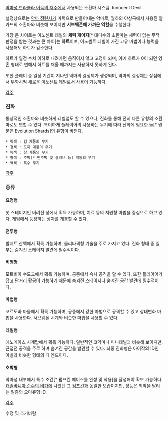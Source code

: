 [[악마성 드라큘라 어둠의 저주]]에서 사용되는 소환마 시스템. Innocent Devil.


설정상으로는 [[악마 정련사]]가 마력으로 만들어내는 악마로, 월하의 야상곡에서 사용된 알카드의 소환마와 비슷해 보이지만 '''서브웨폰에 가까운 역할'''을 수행한다.

가장 큰 차이로는 이노센트 데빌의 '''체력 게이지'''[* 대다수의 소환마는 체력이 없는 무적 판정을 받는 것과는 큰 차이]는 '''하트'''이며, 이노센트 데빌이 가진 고유 마법이나 능력을 사용해도 하트가 감소한다.

하트가 일정 수치 이하로 내려가면 움직이지 않고 고정이 되며, 아예 하트가 0이 되면 영혼 형태로 변해서 하트를 채울 때까지는 사용하지 못하게 된다.

또한 플레이 중 일정 기간이 지나면 악마의 결정체가 생성되며, 악마의 결정체는 상점에서 부화시켜 새로운 이노센트 데빌로서 사용이 가능하다.

[[각주]]

=== 진화 ===
통상적인 소환마와 비슷하게 레벨업도 할 수 있으나, 진화를 통해 전혀 다른 유형의 소환마로도 변할 수 있다. 특이하게 플레이어의 사용하는 무기에 따라 진화에 필요한 돌[* 원문은 Evolution Shards]의 유형이 바뀐다.

 * 적색 : 검 계통의 무기
 * 청색 : 도끼 계통의 무기 
 * 녹색 : 창 계통의 무기 
 * 황색 : 주먹[* 맨주먹 및 글러브 등] 계통의 무기 
 * 백색 : 특수 무기 

[[각주]]

=== 종류 ===

==== 요정형 ====
첫 스테이지인 버려진 성에서 획득 가능하며, 치료 등의 지원형 마법을 중심으로 하고 있다. 게임에서 등장하는 상자를 개봉할 수 있다.

==== 전투형 ====
발지트 산맥에서 획득 가능하며, 물리타격형 기술을 주로 가지고 있다. 진화 형태 중 일부는 숨겨진 스테이지 발견에 필수적이다.

==== 비행형 ====
모트비아 수도교에서 획득 가능하며, 공중에서 속사 공격을 할 수 있다. 또한 플레이어가 잡고 단거리 활공이 가능하기 때문에 숨겨진 스테이지나 숨겨진 공간 발견에 필수적이다.

==== 마법형 ====
코르도바 마을에서 획득 가능하며, 공중에서 강한 마법으로 공격할 수 있고 상태변화 마법을 사용한다. 서브웨폰 시계와 비슷한 마법을 사용할 수 있다.

==== 데빌형 ====
에노메아스 시계탑에서 획득 가능하다. 일반적인 코악마나 미니데빌과 비슷해 보이지만, 근접전 공격을 주로 하며 숨겨진 공간을 발견할 수 있다. 최종 진화형은 아이작의 ID인 아벨과 비슷한 형태의 디 엔드이다.

==== 호박형 ====
악마성 내부에서 특수 조건[* 펌프킨 메이스를 완성 및 착용]을 달성해야 확보 가능하다. [[캐슬바니아 순수의 비가]]에 나왔던 그 [[펌프킨]]과 동일한 모습이지만, 성능은 최악을 달리는 일종의 오마쥬형 ID.

[[각주]]

수정 및 추가바람
